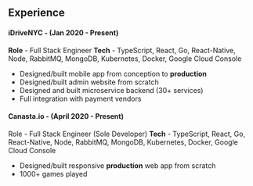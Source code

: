 ## Experience

#### iDriveNYC - (Jan 2020 - Present)

**Role** - Full Stack Engineer
**Tech** - TypeScript, React, Go, React-Native, Node, RabbitMQ, MongoDB, Kubernetes, Docker, Google Cloud Console

-   Designed/built mobile app from conception to **production**
-   Designed/built admin website from scratch
-   Designed and built microservice backend (30+ services)
-   Full integration with payment vendors

#### Canasta.io - (April 2020 - Present)

Role - Full Stack Engineer (Sole Developer)
**Tech** - TypeScript, React, Go, React-Native, Node, RabbitMQ, MongoDB, Kubernetes, Docker, Google Cloud Console

-   Designed/built responsive **production** web app from scratch
-   1000+ games played

<!-- ## About

Hi, I'm Eric Grossman. I am a passionate, and hardworking developer looking for a team of like-minded individuals. For the past few years, I have taught science at an outdoor school in Santa, Cruz California. My favorite part of the job was discovering new ways to deal with the challenge of an unpredictable setting. For this reason, I began searching for a career that would provide these kinds of challenges on a regular basis. My journey led me to begin exploring the world of coding, and before long I fell in love with the way it allowed me to solve complex problems by breaking them down into smaller parts. After graduating from Fullstack Academy my love of problem-solving is stronger than ever. Above all, I value creativity and working communities that foster collaboration and growth.

> An interesting tidbit...

I produce a bi-monthly podcast called Story Tadpole. It’s not your run of the mill cast, and that’s because it’s better :) Story Tadpole is a collection of offbeat tales, poems, and interviews written and narrated by yours truly. I tell all my friend(s) to listen, but only some of them do. I tell those who don’t listen that they’re missing out, but who am I to dictate what their ears should hear, and really, who are they to dictate what their ears should hear. Ears should be able to decide for themselves what they hear and what they don’t! Alas, such questions can only be answered through listening to Story Tadpole.

It feels amazing to be able to give life to some of my stranger thoughts. However, the real beauty of Story Tadpole has been its ability to spark unconventional conversations with my friends, family, and my community of listeners. If you have any ideas for a cool episode, tell me in the five-star review you’re going to leave on iTunes, Spotify, or your favorite podcast app...just kidding, you don’t have to leave a review, but there are some links at the bottom if you want to listen! -->
